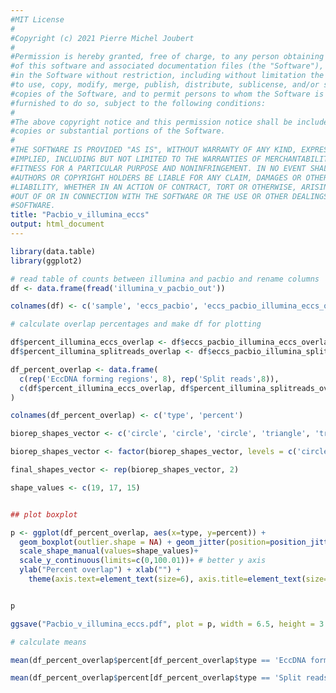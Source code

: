 ```yaml
---
#MIT License
#
#Copyright (c) 2021 Pierre Michel Joubert
#
#Permission is hereby granted, free of charge, to any person obtaining a copy
#of this software and associated documentation files (the "Software"), to deal
#in the Software without restriction, including without limitation the rights
#to use, copy, modify, merge, publish, distribute, sublicense, and/or sell
#copies of the Software, and to permit persons to whom the Software is
#furnished to do so, subject to the following conditions:
#
#The above copyright notice and this permission notice shall be included in all
#copies or substantial portions of the Software.
#
#THE SOFTWARE IS PROVIDED "AS IS", WITHOUT WARRANTY OF ANY KIND, EXPRESS OR
#IMPLIED, INCLUDING BUT NOT LIMITED TO THE WARRANTIES OF MERCHANTABILITY,
#FITNESS FOR A PARTICULAR PURPOSE AND NONINFRINGEMENT. IN NO EVENT SHALL THE
#AUTHORS OR COPYRIGHT HOLDERS BE LIABLE FOR ANY CLAIM, DAMAGES OR OTHER
#LIABILITY, WHETHER IN AN ACTION OF CONTRACT, TORT OR OTHERWISE, ARISING FROM,
#OUT OF OR IN CONNECTION WITH THE SOFTWARE OR THE USE OR OTHER DEALINGS IN THE
#SOFTWARE.
title: "Pacbio_v_illumina_eccs"
output: html_document
---
```


```r
library(data.table)
library(ggplot2)

# read table of counts between illumina and pacbio and rename columns
df <- data.frame(fread('illumina_v_pacbio_out'))

colnames(df) <- c('sample', 'eccs_pacbio', 'eccs_pacbio_illumina_eccs_overlap', 'eccs_pacbio_illumina_splitreads_overlap')

```

```r

# calculate overlap percentages and make df for plotting

df$percent_illumina_eccs_overlap <- df$eccs_pacbio_illumina_eccs_overlap/df$eccs_pacbio*100
df$percent_illumina_splitreads_overlap <- df$eccs_pacbio_illumina_splitreads_overlap/df$eccs_pacbio*100

df_percent_overlap <- data.frame(
  c(rep('EccDNA forming regions', 8), rep('Split reads',8)),
  c(df$percent_illumina_eccs_overlap, df$percent_illumina_splitreads_overlap)
)

colnames(df_percent_overlap) <- c('type', 'percent')

biorep_shapes_vector <- c('circle', 'circle', 'circle', 'triangle', 'triangle', 'triangle', 'square', 'square')

biorep_shapes_vector <- factor(biorep_shapes_vector, levels = c('circle', 'triangle', 'square'))

final_shapes_vector <- rep(biorep_shapes_vector, 2)

shape_values <- c(19, 17, 15)



```


```r

## plot boxplot

p <- ggplot(df_percent_overlap, aes(x=type, y=percent)) + 
  geom_boxplot(outlier.shape = NA) + geom_jitter(position=position_jitter(0.2), aes(shape=final_shapes_vector))+
  scale_shape_manual(values=shape_values)+
  scale_y_continuous(limits=c(0,100.01))+ # better y axis
  ylab("Percent overlap") + xlab("") + 
    theme(axis.text=element_text(size=6), axis.title=element_text(size=8), legend.title=element_blank(), legend.position = 'none')


p

ggsave("Pacbio_v_illumina_eccs.pdf", plot = p, width = 6.5, height = 3.5)

```
```r

# calculate means

mean(df_percent_overlap$percent[df_percent_overlap$type == 'EccDNA forming regions'])

mean(df_percent_overlap$percent[df_percent_overlap$type == 'Split reads'])

```

